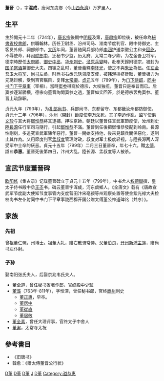 '''董晉'''（{{bd|724年||799年|3月13日|catIdx=D董}}），字'''混成'''，唐河东虞鄉（今[[山西|山西]][[永濟|永濟]]）万岁里人。

==生平==
生於開元十二年（724年），[[唐玄宗|唐玄宗]]後期中[[明經|明經]]及第，[[唐肅宗|唐肅宗]]即位後，被任命為[[秘書省|秘書省]][[校書郎|校書郎]]，供職翰林。历任卫尉丞、汾州司马、淮南节度判官、殿中侍御史、主客员外郎、祠部郎中。[[大历|大历]]年间，董晋随同兵部侍郎[[李涵|李涵]]护送崇徽公主和亲[[回纥|回纥]]，不辱使命，拜[[司勋郎中|司勋郎中]]，迁秘书少监，历太府、太常二寺少卿，为左金吾卫将军。德宗時歷任[[太府卿|太府卿]]、[[御史中丞|御史中丞]]、[[华州|华州]][[刺史|刺史]]。[[泾原兵變|泾原兵變]]時，赴奉天歸附德宗，被封为[[国子祭酒|国子祭酒]]兼御史大夫。四镇之乱时，董晉義釋[[李怀光|李怀光]]，使之不與[[朱泚|朱泚]]為伍。任[[左金吾卫大将军|左金吾卫大将军]]、[[尚书左丞|尚书左丞]]，时尚书右丞[[元琇|元琇]]领度支使，被[[韩滉|韩滉]]排挤贬黜，董晉极力为元琇辩解，受到百官瞩目，复拜[[太常卿|太常卿]]。[[贞元_(唐朝)|贞元]]五年（789年），为[[门下侍郎|门下侍郎]]，[[同中书门下平章事|同中书门下平章事]]（宰相）。當時[[窦参|窦参]]得寵於德宗，大权独揽，董晋只是奉旨而已。后窦参逐渐骄横，德宗向董晋詢問窦参之過，董晋如实回答，於是德宗罢免窦参。董晋上疏辞职。

贞元九年（793年），为[[礼部尚书|礼部尚书]]、兵部尚书、东都留守、东都畿汝州都防御使。貞元十二年（796年），汴州（開封）節度使[[李萬榮_(唐朝)|李万荣]]死，其子[[李迺|李迺]]作亂，监军使[[俱文珍|俱文珍]]与其大将[[鄧惟恭|鄧惟恭]]將其逮捕，押往京師。朝廷以董晉任宣武軍節度使，汝州刺史[[陸長源|陸長源]]任行军司马隨行，引起[[鄧惟恭|鄧惟恭]]不滿。董晉到任後把鄧惟恭發配到岭南。長源性剛刻，多追究宣武軍陳年惡行。董晉一開始支持他，後來見鎮兵關係惡化，遂制止其作為。又用節度判官[[孟叔度|孟叔度]]管理財政，叔度对军士极度轻视，与陸長源两人深受军中士卒的厌恶。貞元十五年（799年）二月三日董晉卒，年七十六。贈[[太傅|太傅]]，諡曰'''恭惠'''。董晉死後第四日，汴州大乱，陸长源、孟叔度等人被杀。

==宣武节度董晉碑==
[[欧阳修|欧阳修]]《集古录》记载董晉碑立于貞元十五年（799年），中书舍人[[权德舆|权德舆]]撰，皇太子侍书殿中丞[[王丕|王丕]]书。碑云董晉字浑成，河东虞鄉人。《全唐文》载有《唐故宣武军节度副大使知节度事管内支度营田汴宋亳颍等州观察处置等使金紫光禄大夫检校尚书左仆射同中书门下平章事陇西郡开国公赠太傅董公神道碑铭（并序）》。

==家族==
===先祖===
曾祖董仁琬，州博士。祖董大礼，赠右散骑常侍。父董伯良，[[开州|开州]][[新浦|新浦]][[主簿|主簿]]，赠尚书左仆射。
===子孙===
娶南阳张氏夫人，后娶京兆韦氏夫人。
*[[董全道|董全道]]，曾任秘书省著作郎，官终殿中少監
*[[董溪|董溪]]（763年-811年），字惟深，曾任秘书郎，官终[[商州|商州]]刺史
**[[董正惠|董正惠]]，早卒。
**[[董居中|董居中]]
**[[董從直|董從直]]
**[[董居敬|董居敬]]
*[[董全素|董全素]]，曾任大理评事，官终太子中舍人
*[[董澥|董澥]]，太常寺太祝

==參考書目==
* 《旧唐书》
* 韓愈：《赠太傅董晋公行状》

[[Category:唐朝宰相|D董]]
[[Category:唐朝明經|D董]]
[[Category:宣武軍節度使|D董]]
[[Category:董姓|J]]
[[Category:永濟人|D董]]
[[Category:谥恭惠|Category:谥恭惠]]